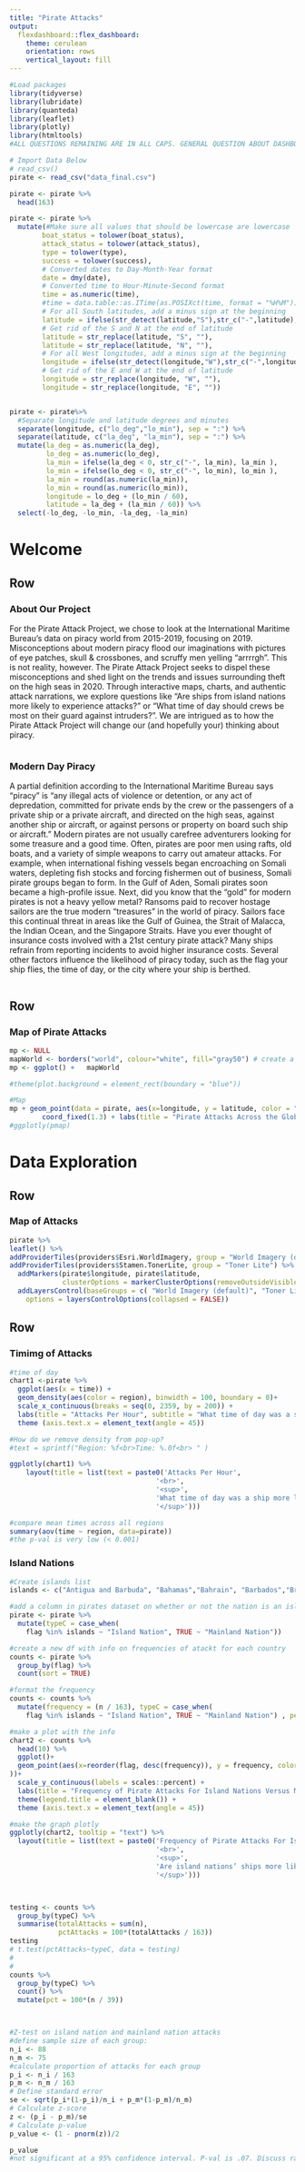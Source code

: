 ```yaml
---
title: "Pirate Attacks"
output: 
  flexdashboard::flex_dashboard:
    theme: cerulean
    orientation: rows
    vertical_layout: fill
---
```


```r
#Load packages
library(tidyverse)
library(lubridate)
library(quanteda)
library(leaflet)
library(plotly)
library(htmltools)
#ALL QUESTIONS REMAINING ARE IN ALL CAPS. GENERAL QUESTION ABOUT DASHBOARD: HOW TO FORMAT TEXT IN ONE OF THE PANELS

# Import Data Below
# read_csv()
pirate <- read_csv("data_final.csv")

pirate <- pirate %>% 
  head(163)

pirate <- pirate %>%
  mutate(#Make sure all values that should be lowercase are lowercase
        boat_status = tolower(boat_status),
        attack_status = tolower(attack_status),
        type = tolower(type),
        success = tolower(success),
        # Converted dates to Day-Month-Year format
        date = dmy(date),
        # Converted time to Hour-Minute-Second format
        time = as.numeric(time),
        #time = data.table::as.ITime(as.POSIXct(time, format = "%H%M")),
        # For all South latitudes, add a minus sign at the beginning
        latitude = ifelse(str_detect(latitude,"S"),str_c("-",latitude),latitude),
        # Get rid of the S and N at the end of latitude
        latitude = str_replace(latitude, "S", ""),
        latitude = str_replace(latitude, "N", ""),
        # For all West longitudes, add a minus sign at the beginning
        longitude = ifelse(str_detect(longitude,"W"),str_c("-",longitude),longitude),
        # Get rid of the E and W at the end of latitude
        longitude = str_replace(longitude, "W", ""),
        longitude = str_replace(longitude, "E", ""))


pirate <- pirate%>% 
  #Separate longitude and latitude degrees and minutes
  separate(longitude, c("lo_deg","lo_min"), sep = ":") %>% 
  separate(latitude, c("la_deg", "la_min"), sep = ":") %>%
  mutate(la_deg = as.numeric(la_deg),
         lo_deg = as.numeric(lo_deg),
         la_min = ifelse(la_deg < 0, str_c("-", la_min), la_min ),
         lo_min = ifelse(lo_deg < 0, str_c("-", lo_min), lo_min ),
         la_min = round(as.numeric(la_min)),
         lo_min = round(as.numeric(lo_min)),
         longitude = lo_deg + (lo_min / 60),
         latitude = la_deg + (la_min / 60)) %>% 
  select(-lo_deg, -lo_min, -la_deg, -la_min)


```
Welcome
===================================== 

Row
-----------------------------------------------------------------------

### About Our Project
For the Pirate Attack Project, we chose to look at the International Maritime Bureau’s data on piracy world from 2015-2019, focusing on 2019. Misconceptions about modern piracy flood our imaginations with pictures of eye patches, skull & crossbones, and scruffy men yelling “arrrrgh”. This is not reality, however. The Pirate Attack Project seeks to dispel these misconceptions and shed light on the trends and issues surrounding theft on the high seas in 2020. Through interactive maps, charts, and authentic attack narrations, we explore questions like “Are ships from island nations more likely to experience attacks?” or “What time of day should crews be most on their guard against intruders?”.  We are intrigued as to how the Pirate Attack Project will change our (and hopefully your) thinking about piracy.

```r

```

### Modern Day Piracy
A partial definition according to the International Maritime Bureau says “piracy” is “any illegal acts of violence or detention, or any act of depredation, committed for private ends by the crew or the passengers of a private ship or a private aircraft, and directed on the high seas, against another ship or aircraft, or against persons or property on board such ship or aircraft.”
Modern pirates are not usually carefree adventurers looking for some treasure and a good time. Often, pirates are poor men using rafts, old boats, and a variety of simple weapons to carry out amateur attacks. For example, when international fishing vessels began encroaching on Somali waters, depleting fish stocks and forcing fishermen out of business, Somali pirate groups began to form. In the Gulf of Aden, Somali pirates soon became a high-profile issue. Next, did you know that the “gold” for modern pirates is not a heavy yellow metal? Ransoms paid to recover hostage sailors are the true modern “treasures” in the world of piracy. Sailors face this continual threat in areas like the Gulf of Guinea, the Strait of Malacca, the Indian Ocean, and the Singapore Straits. Have you ever thought of insurance costs involved with a 21st century pirate attack? Many ships refrain from reporting incidents to avoid higher insurance costs. Several other factors influence the likelihood of piracy today, such as the flag your ship flies, the time of day, or the city where your ship is berthed. 

```r

```

Row
-----------------------------------------------------------------------

### Map of Pirate Attacks

```r

mp <- NULL
mapWorld <- borders("world", colour="white", fill="gray50") # create a layer of borders
mp <- ggplot() +   mapWorld

#theme(plot.background = element_rect(boundary = "blue"))

#Map
mp + geom_point(data = pirate, aes(x=longitude, y = latitude, color = "red")) +
        coord_fixed(1.3) + labs(title = "Pirate Attacks Across the Globe in 2019", x="", y="") +theme(legend.position = "none")
#ggplotly(pmap)

```

Data Exploration
=====================================
Row
-----------------------------------------------------------------------

### Map of Attacks

```r
pirate %>% 
leaflet() %>%
addProviderTiles(providers$Esri.WorldImagery, group = "World Imagery (default)") %>%
addProviderTiles(providers$Stamen.TonerLite, group = "Toner Lite") %>%
  addMarkers(pirate$longitude, pirate$latitude, 
             clusterOptions = markerClusterOptions(removeOutsideVisibleBounds = F), popup =  ~htmlEscape(pirate$narration)) %>%
  addLayersControl(baseGroups = c( "World Imagery (default)", "Toner Lite"),
    options = layersControlOptions(collapsed = FALSE))
```

Row
-----------------------------------------------------------------------

### Timimg of Attacks

```r
#time of day
chart1 <-pirate %>% 
  ggplot(aes(x = time)) +
  geom_density(aes(color = region), binwidth = 100, boundary = 0)+
  scale_x_continuous(breaks = seq(0, 2359, by = 200)) +
  labs(title = "Attacks Per Hour", subtitle = "What time of day was a ship more likely to be attacked?", caption = "Source: International Maritime Bureau", x = "Hour", y = "Attacks") +
  theme (axis.text.x = element_text(angle = 45))

#How do we remove density from pop-up?
#text = sprintf("Region: %f<br>Time: %.0f<br> " )

ggplotly(chart1) %>% 
    layout(title = list(text = paste0('Attacks Per Hour',
                                    '<br>',
                                    '<sup>',
                                    'What time of day was a ship more likely to be attacked?',
                                    '</sup>')))

#compare mean times across all regions
summary(aov(time ~ region, data=pirate))
#the p-val is very low (< 0.001)

```

### Island Nations

```r

#Create islands list
islands <- c("Antigua and Barbuda", "Bahamas","Bahrain", "Barbados","Brunei","Cape Verde","Comoros","Cook Islands","Cuba","Cyprus","Dominica","Dominican Republic","East Timor","Federated States of Micronesia","Fiji","Grenada, Carriacou and Petite Martinique","Haiti","Iceland","Indonesia","Republic of Ireland","Jamaica","Japan","Kiribati","Madagascar", "Maldives","Malta","Marshall Islands","Mauritius","Nauru","New Zealand","Niue", "Northern Cyprus","Palau","Papua New Guinea","Philippines","Saint Kitts and Nevis","Saint Lucia","Saint Vincent and the Grenadines","Samoa","São Tomé and Príncipe", "Seychelles","Singapore","Solomon Islands","Sri Lanka","Taiwan","Tonga","Trinidad and Tobago","Tuvalu","United Kingdom","Vanuatu", "Cayman Island", "Isle of Man", "Hong Kong")

#add a column in pirates dataset on whether or not the nation is an island
pirate <- pirate %>%
  mutate(typeC = case_when(
    flag %in% islands ~ "Island Nation", TRUE ~ "Mainland Nation"))

#create a new df with info on frequencies of atackt for each country
counts <- pirate %>% 
  group_by(flag) %>% 
  count(sort = TRUE)

#format the frequency
counts <- counts %>%
  mutate(frequency = (n / 163), typeC = case_when(
    flag %in% islands ~ "Island Nation", TRUE ~ "Mainland Nation") , percentage = frequency * 100)

#make a plot with the info
chart2 <- counts %>% 
  head(10) %>%
  ggplot()+
  geom_point(aes(x=reorder(flag, desc(frequency)), y = frequency, color = typeC, text = sprintf("Frequency: %.2f%% <br>Number of Ships Attacked: %.0f<br> ", percentage, n)
))+
  scale_y_continuous(labels = scales::percent) +
  labs(title = "Frequency of Pirate Attacks For Island Nations Versus Mainland Nations", subtitle = "Are island nations’ ships more likely to experience attacks?", caption = "Source: International Maritime Bureau", x = "Origin Country of Ship", y = "Frequency") +
  theme(legend.title = element_blank()) +
  theme (axis.text.x = element_text(angle = 45))

#make the graph plotly
ggplotly(chart2, tooltip = "text") %>% 
  layout(title = list(text = paste0('Frequency of Pirate Attacks For Island Nations Versus Mainland Nations',
                                    '<br>',
                                    '<sup>',
                                    'Are island nations’ ships more likely to experience attacks?',
                                    '</sup>')))



testing <- counts %>%
  group_by(typeC) %>%
  summarise(totalAttacks = sum(n),
            pctAttacks = 100*(totalAttacks / 163))
testing
# t.test(pctAttacks~typeC, data = testing)
# 
# 
counts %>%
  group_by(typeC) %>%
  count() %>%
  mutate(pct = 100*(n / 39))



#Z-test on island nation and mainland nation attacks
#define sample size of each group:
n_i <- 88
n_m <- 75
#calculate proportion of attacks for each group
p_i <- n_i / 163
p_m <- n_m / 163
# Define standard error
se <- sqrt(p_i*(1-p_i)/n_i + p_m*(1-p_m)/n_m)
# Calculate z-score
z <- (p_i - p_m)/se
# Calculate p-value
p_value <- (1 - pnorm(z))/2

p_value
#not significant at a 95% confidence interval. P-val is .07. Discuss raw numbers and small dataset
```

